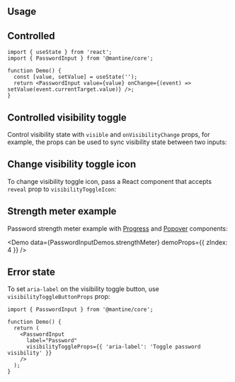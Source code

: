 

## Usage

<InputFeatures component="PasswordInput" element="input" />

<Demo data={PasswordInputDemos.usage} />

## Controlled

```tsx
import { useState } from 'react';
import { PasswordInput } from '@mantine/core';

function Demo() {
  const [value, setValue] = useState('');
  return <PasswordInput value={value} onChange={(event) => setValue(event.currentTarget.value)} />;
}
```

## Controlled visibility toggle

Control visibility state with `visible` and `onVisibilityChange` props,
for example, the props can be used to sync visibility state between two inputs:

<Demo data={PasswordInputDemos.controlledVisibility} />

## Change visibility toggle icon

To change visibility toggle icon, pass a React component that accepts `reveal` prop to `visibilityToggleIcon`:

<Demo data={PasswordInputDemos.visibilityIcon} />

## Strength meter example

Password strength meter example with [Progress](/core/progress/) and [Popover](/core/popover/) components:

<Demo data={PasswordInputDemos.strengthMeter} demoProps={{ zIndex: 4 }} />

## Error state

<Demo data={PasswordInputDemos.error} />

<StylesApiSelectors component="PasswordInput" />

<Demo data={PasswordInputDemos.stylesApi} />

<GetElementRef component="PasswordInput" refType="input" />

<InputAccessibility component="PasswordInput" />

To set `aria-label` on the visibility toggle button, use `visibilityToggleButtonProps` prop:

```tsx
import { PasswordInput } from '@mantine/core';

function Demo() {
  return (
    <PasswordInput
      label="Password"
      visibilityToggleProps={{ 'aria-label': 'Toggle password visibility' }}
    />
  );
}
```
